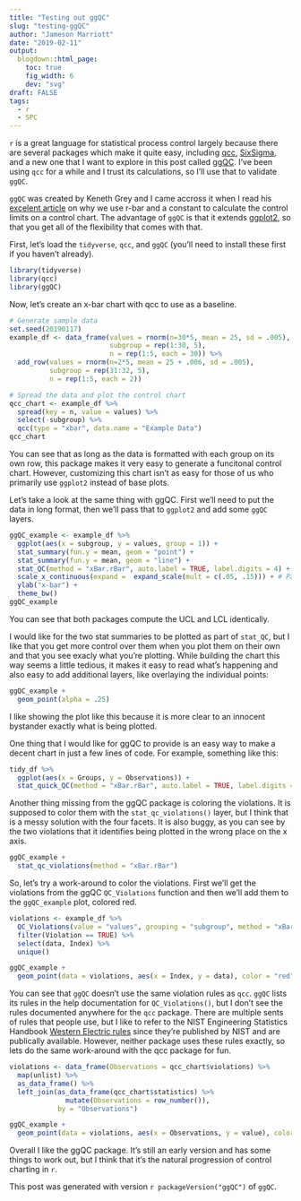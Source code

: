 ```yaml
---
title: "Testing out ggQC"
slug: "testing-ggQC"
author: "Jameson Marriott"
date: "2019-02-11"
output:
  blogdown::html_page:
    toc: true
    fig_width: 6
    dev: "svg"
draft: FALSE
tags:
  - r
  - SPC
---
```


`r` is a great language for statistical process control largely because there are several packages which make it quite easy, including [qcc](https://cran.r-project.org/package=qcc), [SixSigma](https://cran.r-project.org/package=SixSigma), and a new one that I want to explore in this post called [ggQC](http://rcontrolcharts.com/). I've been using `qcc` for a while and I trust its calculations, so I'll use that to validate `ggQC`. 

`ggQC` was created by Keneth Grey and I came accross it when I read his [excelent article](https://r-bar.net/xmr-limits-moving-range/) on why we use r-bar and a constant to calculate the control limits on a control chart. The advantage of `ggQC` is that it extends [ggplot2](https://ggplot2.tidyverse.org/), so that you get all of the flexibility that comes with that. 

First, let's load the `tidyverse`, `qcc`, and `ggQC` (you'll need to install these first if you haven't already). 

```r
library(tidyverse)
library(qcc)
library(ggQC)
```

Now, let's create an x-bar chart with qcc to use as a baseline. 

```r
# Generate sample data
set.seed(20190117)
example_df <- data_frame(values = rnorm(n=30*5, mean = 25, sd = .005),
                         subgroup = rep(1:30, 5),
                         n = rep(1:5, each = 30)) %>%
  add_row(values = rnorm(n=2*5, mean = 25 + .006, sd = .005),
          subgroup = rep(31:32, 5),
          n = rep(1:5, each = 2))

# Spread the data and plot the control chart
qcc_chart <- example_df %>%
  spread(key = n, value = values) %>%
  select(-subgroup) %>%
  qcc(type = "xbar", data.name = "Example Data")
qcc_chart
```

You can see that as long as the data is formatted with each group on its own row, this package makes it very easy to generate a funcitonal control chart. However, customizing this chart isn't as easy for those of us who primarily use `ggplot2` instead of base plots. 

Let's take a look at the same thing with ggQC. First we'll need to put the data in long format, then we'll pass that to `ggplot2` and add some `ggQC` layers. 

```r
ggQC_example <- example_df %>%
  ggplot(aes(x = subgroup, y = values, group = 1)) +
  stat_summary(fun.y = mean, geom = "point") +
  stat_summary(fun.y = mean, geom = "line") +
  stat_QC(method = "xBar.rBar", auto.label = TRUE, label.digits = 4) +
  scale_x_continuous(expand =  expand_scale(mult = c(.05, .15))) + # Pad the x-axis for the labels
  ylab("x-bar") +
  theme_bw()
ggQC_example
```

You can see that both packages compute the UCL and LCL identically. 

I would like for the two stat summaries to be plotted as part of `stat_QC`, but I like that you get more control over them when you plot them on their own and that you see exacly what you're plotting. While building the chart this way seems a little tedious, it makes it easy to read what's happening and also easy to add additional layers, like overlaying the individual points:

```r
ggQC_example +
  geom_point(alpha = .25)
```

I like showing the plot like this because it is more clear to an innocent bystander exactly what is being plotted. 

One thing that I would like for ggQC to provide is an easy way to make a decent chart in just a few lines of code. For example, something like this:

```r
tidy_df %>%
  ggplot(aes(x = Groups, y = Observations)) +
  stat_quick_QC(method = "xBar.rBar", auto.label = TRUE, label.digits = 4)
```

Another thing missing from the ggQC package is coloring the violations. It is supposed to color them with the `stat_qc_violations()` layer, but I think that is a messy solution with the four facets. It is also buggy, as you can see by the two violations that it identifies being plotted in the wrong place on the x axis. 

```r
ggQC_example +
  stat_qc_violations(method = "xBar.rBar")
```

So, let's try a work-around to color the violations. First we'll get the violations from the ggQC `QC_Violations` function and then we'll add them to the `ggQC_example` plot, colored red. 

```r
violations <- example_df %>%
  QC_Violations(value = "values", grouping = "subgroup", method = "xBar.rBar") %>%
  filter(Violation == TRUE) %>%
  select(data, Index) %>%
  unique()

ggQC_example +
  geom_point(data = violations, aes(x = Index, y = data), color = "red")
```


You can see that `ggQC` doesn't use the same violation rules as `qcc`. `ggQC` lists its rules in the help documentation for `QC_Violations()`, but I don't see the rules documented anywhere for the `qcc` package. There are multiple sents of rules that people use, but I like to refer to the NIST Engineering Statistics Handbook [Western Electric rules](https://www.itl.nist.gov/div898/handbook/pmc/section3/pmc32.htm#WECO%20rules) since they're published by NIST and are publically available. However, neither package uses these rules exactly, so lets do the same work-around with the qcc package for fun. 

```r
violations <- data_frame(Observations = qcc_chart$violations) %>%
  map(unlist) %>%
  as_data_frame() %>%
  left_join(as_data_frame(qcc_chart$statistics) %>% 
              mutate(Observations = row_number()), 
            by = "Observations")

ggQC_example +
  geom_point(data = violations, aes(x = Observations, y = value), color = "red")
```

Overall I like the ggQC package. It's still an early version and has some things to work out, but I think that it's the natural progression of control charting in `r`.

This post was generated with version `r packageVersion("ggQC")` of `ggQC`.